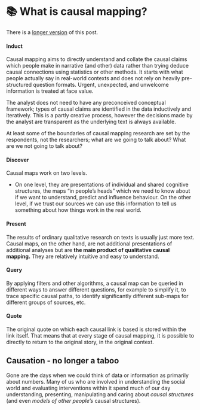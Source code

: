 # 📚 What is causal mapping?{#xcausal-mapping}

There is a [longer version](https://www.causalmap.app/causal-mapping) of this post.



#### Induct

Causal mapping aims to directly understand and collate the causal claims which people make in narrative (and other) data rather than trying deduce causal connections using statistics or other methods. It starts with what people actually say in real-world contexts and does not rely on heavily pre-structured question formats. Urgent, unexpected, and unwelcome information is treated at face value.

The analyst does not need to have any preconceived conceptual framework; types of causal claims are identified in the data inductively and iteratively. This is a partly creative process, however the decisions made by the analyst are transparent as the underlying text is always available.

At least some of the boundaries of causal mapping research are set by the respondents, not the researchers; what are we going to talk about? What are we not going to talk about?

#### Discover

Causal maps work on two levels. 

- On one level, they are presentations of individual and shared cognitive structures, the maps “in people’s heads” which we need to know about if we want to understand, predict and influence behaviour. On the other level, if we trust our sources we can use this information to tell us something about how things work in the real world. 

#### Present

The results of ordinary qualitative research on texts is usually just more text. Causal maps, on the other hand, are not additional presentations of additional analyses but are **the main product of qualitative causal mapping.** They are relatively intuitive and easy to understand.

#### Query

By applying filters and other algorithms, a causal map can be queried in different ways to answer different questions, for example to simplify it, to trace specific causal paths, to identify significantly different sub-maps for different groups of sources, etc. 

#### Quote

The original quote on which each causal link is based is stored within the link itself. That means that at every stage of causal mapping, it is possible to directly to return to the original story, in the original context.



## Causation - no longer a taboo

Gone are the days when we could think of data or information as primarily about numbers. Many of us who are involved in understanding the social world and evaluating interventions within it spend much of our day understanding, presenting, manipulating and caring about *causal structures* (and even *models of other people’s* causal structures).
